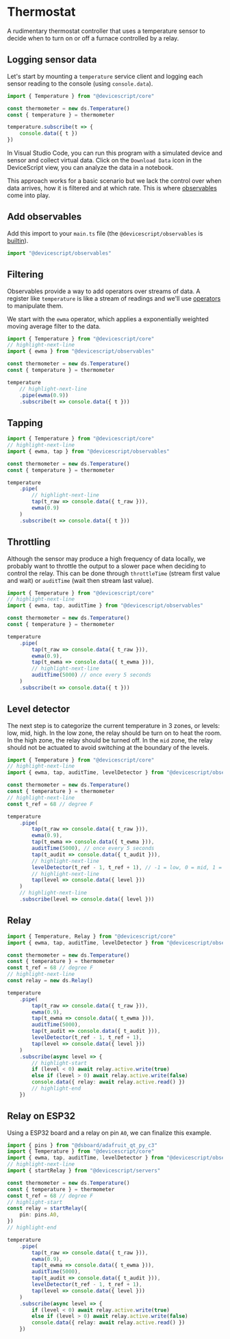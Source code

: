 # Thermostat

A rudimentary thermostat controller that uses a
temperature sensor to decide when to turn on or off a furnace controlled by a relay.

## Logging sensor data

Let's start by mounting a `temperature` service client
and logging each sensor reading to the console (using `console.data`).

```ts
import { Temperature } from "@devicescript/core"

const thermometer = new ds.Temperature()
const { temperature } = thermometer

temperature.subscribe(t => {
    console.data({ t })
})
```

In Visual Studio Code, you can run this program with a simulated device and sensor and collect virtual data.
Click on the `Download Data` icon in the DeviceScript view, you can analyze the data in a notebook.

This approach works for a basic scenario but we lack the control over when data arrives, how it is filtered
and at which rate.
This is where [observables](/api/observables) come into play.

## Add observables

Add this import to your `main.ts` file (the `@devicescript/observables` is [builtin](/developer/packages)).

```ts skip
import "@devicescript/observables"
```

## Filtering

Observables provide a way to add operators over streams of data. A register like `temperature` is like
a stream of readings and we'll use [operators](/api/observables/operators) to manipulate them.

We start with the `ewma` operator, which applies a exponentially weighted moving average filter to the data.

```ts
import { Temperature } from "@devicescript/core"
// highlight-next-line
import { ewma } from "@devicescript/observables"

const thermometer = new ds.Temperature()
const { temperature } = thermometer

temperature
    // highlight-next-line
    .pipe(ewma(0.9))
    .subscribe(t => console.data({ t }))
```

## Tapping

```ts
import { Temperature } from "@devicescript/core"
// highlight-next-line
import { ewma, tap } from "@devicescript/observables"

const thermometer = new ds.Temperature()
const { temperature } = thermometer

temperature
    .pipe(
        // highlight-next-line
        tap(t_raw => console.data({ t_raw })),
        ewma(0.9)
    )
    .subscribe(t => console.data({ t }))
```

## Throttling

Although the sensor may produce a high frequency of data locally, we probably want to
throttle the output to a slower pace when deciding to control the relay.
This can be done through `throttleTime` (stream first value and wait) or `auditTime` (wait then stream last value).

```ts
import { Temperature } from "@devicescript/core"
// highlight-next-line
import { ewma, tap, auditTime } from "@devicescript/observables"

const thermometer = new ds.Temperature()
const { temperature } = thermometer

temperature
    .pipe(
        tap(t_raw => console.data({ t_raw })),
        ewma(0.9),
        tap(t_ewma => console.data({ t_ewma })),
        // highlight-next-line
        auditTime(5000) // once every 5 seconds
    )
    .subscribe(t => console.data({ t }))
```

## Level detector

The next step is to categorize the current temperature in 3 zones, or levels: low, mid, high.
In the low zone, the relay should be turn on to heat the room. In the high zone, the relay should be turned off.
In the `mid` zone, the relay should not be actuated to avoid switching at the boundary of the levels.

```ts
import { Temperature } from "@devicescript/core"
// highlight-next-line
import { ewma, tap, auditTime, levelDetector } from "@devicescript/observables"

const thermometer = new ds.Temperature()
const { temperature } = thermometer
// highlight-next-line
const t_ref = 68 // degree F

temperature
    .pipe(
        tap(t_raw => console.data({ t_raw })),
        ewma(0.9),
        tap(t_ewma => console.data({ t_ewma })),
        auditTime(5000), // once every 5 seconds
        tap(t_audit => console.data({ t_audit })),
        // highlight-next-line
        levelDetector(t_ref - 1, t_ref + 1), // -1 = low, 0 = mid, 1 = high
        // highlight-next-line
        tap(level => console.data({ level }))
    )
    // highlight-next-line
    .subscribe(level => console.data({ level }))
```

## Relay

```ts
import { Temperature, Relay } from "@devicescript/core"
import { ewma, tap, auditTime, levelDetector } from "@devicescript/observables"

const thermometer = new ds.Temperature()
const { temperature } = thermometer
const t_ref = 68 // degree F
// highlight-next-line
const relay = new ds.Relay()

temperature
    .pipe(
        tap(t_raw => console.data({ t_raw })),
        ewma(0.9),
        tap(t_ewma => console.data({ t_ewma })),
        auditTime(5000),
        tap(t_audit => console.data({ t_audit })),
        levelDetector(t_ref - 1, t_ref + 1),
        tap(level => console.data({ level }))
    )
    .subscribe(async level => {
        // highlight-start
        if (level < 0) await relay.active.write(true)
        else if (level > 0) await relay.active.write(false)
        console.data({ relay: await relay.active.read() })
        // highlight-end
    })
```

## Relay on ESP32

Using a ESP32 board and a relay on pin `A0`, we can
finalize this example.

```ts
import { pins } from "@dsboard/adafruit_qt_py_c3"
import { Temperature } from "@devicescript/core"
import { ewma, tap, auditTime, levelDetector } from "@devicescript/observables"
// highlight-next-line
import { startRelay } from "@devicescript/servers"

const thermometer = new ds.Temperature()
const { temperature } = thermometer
const t_ref = 68 // degree F
// highlight-start
const relay = startRelay({
    pin: pins.A0,
})
// highlight-end

temperature
    .pipe(
        tap(t_raw => console.data({ t_raw })),
        ewma(0.9),
        tap(t_ewma => console.data({ t_ewma })),
        auditTime(5000),
        tap(t_audit => console.data({ t_audit })),
        levelDetector(t_ref - 1, t_ref + 1),
        tap(level => console.data({ level }))
    )
    .subscribe(async level => {
        if (level < 0) await relay.active.write(true)
        else if (level > 0) await relay.active.write(false)
        console.data({ relay: await relay.active.read() })
    })
```
